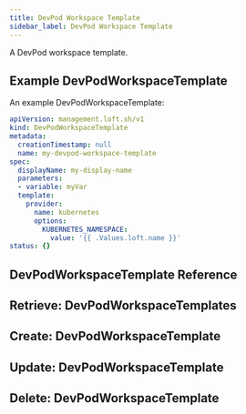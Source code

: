 ```yaml
---
title: DevPod Workspace Template
sidebar_label: DevPod Workspace Template
---
```


A DevPod workspace template.

## Example DevPodWorkspaceTemplate

An example DevPodWorkspaceTemplate:
```yaml
apiVersion: management.loft.sh/v1
kind: DevPodWorkspaceTemplate
metadata:
  creationTimestamp: null
  name: my-devpod-workspace-template
spec:
  displayName: my-display-name
  parameters:
  - variable: myVar
  template:
    provider:
      name: kubernetes
      options:
        KUBERNETES_NAMESPACE:
          value: '{{ .Values.loft.name }}'
status: {}

```

## DevPodWorkspaceTemplate Reference

<Reference />

## Retrieve: DevPodWorkspaceTemplates

<Retrieve />

## Create: DevPodWorkspaceTemplate

<Create />

## Update: DevPodWorkspaceTemplate

<Update />

## Delete: DevPodWorkspaceTemplate

<Delete />


